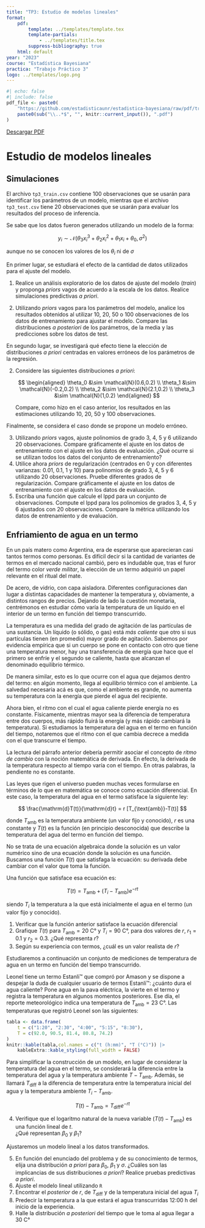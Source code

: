 ```yaml
---
title: "TP3: Estudio de modelos lineales"
format:
    pdf:
        template: ../templates/template.tex
        template-partials:
            - ../templates/title.tex
        suppress-bibliography: true
    html: default
year: "2023"
course: "Estadística Bayesiana"
practica: "Trabajo Práctico 3"
logo: ../templates/logo.png
---
```


```r
#| echo: false
#| include: false
pdf_file <- paste0(
    "https://github.com/estadisticaunr/estadistica-bayesiana/raw/pdf/trabajos_practicos/",
    paste0(sub("\\..*$", "", knitr::current_input()), ".pdf")
)
```

::: {.content-visible when-format="html"}
[Descargar PDF](`r pdf_file`)
:::

# Estudio de modelos lineales

## Simulaciones

El archivo `tp3_train.csv` contiene 100 observaciones que se usarán para identificar los parámetros de
un modelo, mientras que el archivo `tp3_test.csv` tiene 20 observaciones que se usarán para evaluar 
los resultados del proceso de inferencia.

Se sabe que los datos fueron generados utilizando un modelo de la forma:

$$
y_i \sim \mathcal{N}(\theta_3 x_i^3 + \theta_2 x_i^2 + \theta_1 x_i + \theta_0, \sigma^2)
$$

aunque no se conocen los valores de los $\theta_i$ ni de $\sigma$

En primer lugar, se estudiará el efecto de la cantidad de datos utilizados para el ajuste 
del modelo.

1.  Realice un análisis exploratorio de los datos de ajuste del modelo (_train_) y proponga *priors* vagos de acuerdo a la escala de los datos. Realice simulaciones predictivas _a priori_.

2.  Utilizando *priors* vagos para los parámetros del modelo, analice los resultados 
obtenidos al utilizar 10, 20, 50 o 100 observaciones de los datos de entrenamiento para ajustar el modelo. 
Compare las distribuciones *a posteriori* de los parámetros, de la media y las predicciones sobre los datos de test.

En segundo lugar, se investigará qué efecto tiene la elección de distribuciones *a priori*
centradas en valores erróneos de los parámetros de la regresión.

2.  Considere las siguientes distribuciones *a priori*:

    $$
    \begin{aligned}
    \theta_0 &\sim \mathcal{N}(0.6,0.2) \\
    \theta_1 &\sim \mathcal{N}(-0.2,0.2) \\
    \theta_2 &\sim \mathcal{N}(2.1,0.2) \\
    \theta_3 &\sim \mathcal{N}(1,0.2)
    \end{aligned}
    $$
    
    Compare, como hizo en el caso anterior, los resultados en las estimaciones utilizando 10, 20, 50 y 100 observaciones.

Finalmente, se considera el caso donde se propone un modelo erróneo.

3.  Utilizando *priors* vagos, ajuste polinomios de grado 3, 4, 5 y 6 utilizando 20 
observaciones. Compare gráficamente el ajuste en los datos de entrenamiento con el ajuste 
en los datos de evaluación. ¿Qué ocurre si se utilizan todos los datos del conjunto de entrenamiento?
4.  Utilice ahora *priors* de regularización (centrados en 0 y con diferentes varianzas: $0.01$, $0.1$, $1$ y $10$) para polinomios de grado 3, 
4, 5 y 6 utilizando 20 observaciones. Pruebe diferentes grados de regularización. 
Compare gráficamente el ajuste en los datos de entrenamiento con el ajuste en los datos de
evaluación.
5.  Escriba una función que calcule el $\mathrm{lppd}$ para un conjunto de observaciones. 
Compute el $\mathrm{lppd}$ para los polinomios de grados 3, 4, 5 y 6 ajustados con 20 observaciones. 
Compare la métrica utilizando los datos de entrenamiento y de evaluación.

## Enfriamiento de agua en un termo

En un país matero como Argentina, era de esperarse que aparecieran casi tantos termos como
personas. Es difícil decir si la cantidad de variantes de termos en el mercado nacional 
cambió, pero es indudable que, tras el furor del termo color *verde militar*, la elección 
de un termo adquirió un papel relevante en el ritual del mate.

De acero, de vidrio, con capa aisladora. Diferentes configuraciones dan lugar a distintas 
capacidades de mantener la temperatura y, obviamente, a distintos rangos de precios. 
Dejando de lado la cuestión monetaria, centrémonos en estudiar cómo varía la temperatura 
de un líquido en el interior de un termo en función del tiempo transcurrido.

La temperatura es una medida del grado de agitación de las partículas de una sustancia. 
Un líquido (o sólido, o gas) está *más caliente* que otro si sus partículas tienen 
(en promedio) mayor grado de agitación. Sabemos por evidencia empírica que si un cuerpo se
pone en contacto con otro que tiene una temperatura menor, hay una transferencia de 
energía que hace que el primero se enfríe y el segundo se caliente, hasta que alcanzan el 
denominado equilibrio térmico.

De manera similar, esto es lo que ocurre con el agua que dejamos dentro del termo: en 
algún momento, llega al equilibrio térmico con el ambiente. La salvedad necesaria acá es 
que, como el ambiente es grande, no aumenta su temperatura con la energía que pierde el 
agua del recipiente.

Ahora bien, el ritmo con el cual el agua caliente pierde energía no es constante. 
Físicamente, mientras mayor sea la diferencia de temperatura entre dos cuerpos, más rápido
fluirá la energía (y más rápido cambiará la temperatura). Si estudiamos la temperatura del
agua en el termo en función del tiempo, notaremos que el ritmo con el que cambia decrece a
medida con el que transcurre el tiempo.

La lectura del párrafo anterior debería permitir asociar el concepto de *ritmo de cambio* 
con la noción matemática de derivada. En efecto, la derivada de la temperatura respecto al
tiempo varía con el tiempo. En otras palabras, la pendiente no es constante.

Las leyes que rigen el universo pueden muchas veces formularse en términos de lo que en 
matemática se conoce como ecuación diferencial. En este caso, la temperatura del agua en 
el termo satisface la siguiente ley:

$$
\frac{\mathrm{d}T(t)}{\mathrm{d}t} = r [T_{\text{amb}}-T(t)]
$$

donde $T_{\text{amb}}$ es la temperatura ambiente (un valor fijo y conocido), $r$ es una 
constante y $T(t)$ es la función (en principio desconocida) que describe la temperatura 
del agua del termo en función del tiempo.

No se trata de una ecuación algebraica donde la solución es un valor numérico sino de una 
ecuación donde la solución es una función. Buscamos una función $T(t)$ que satisfaga la 
ecuación: su derivada debe cambiar con el valor que toma la función.

Una función que satisface esa ecuación es:

$$
T(t) = T_{\text{amb}} + (T_i - T_{\text{amb}})e^{-rt}
$$ 

siendo $T_i$ la temperatura a la que está inicialmente el agua en el termo 
(un valor fijo y conocido).

1.  Verificar que la función anterior satisface la ecuación diferencial
2.  Grafique $T(t)$ para $T_{\text{amb}} = 20 \text{ C°}$ y $T_i = 90 \text{ C°}$, 
    para dos valores de $r$, $r_1=0.1$ y $r_2 = 0.3$. ¿Qué representa $r$?
3.  Según su experiencia con termos, ¿cuál es un valor realista de $r$?

Estudiaremos a continuación un conjunto de mediciones de temperatura de agua en un termo 
en función del tiempo transcurrido.

Leonel tiene un termo Estanli™ que compró por Amason y se dispone a despejar la duda de 
cualquier usuario de termos Estanli™: ¿cuánto dura el agua caliente? Pone agua en la pava 
eléctrica, la vierte en el termo y registra la temperatura en algunos momentos posteriores.
Ese día, el reporte meteorológico indica una temperatura de $T_{\text{amb}} = 23\text{ C°}$. 
Las temperaturas que registró Leonel son las siguientes:

```r
tabla <- data.frame(
    t = c("1:20", "2:30", "4:00", "5:15", "8:30"),
    T = c(92.0, 90.5, 81.4, 80.8, 74.2)
)
knitr::kable(tabla,col.names = c("t (h:mm)", "T (°C)")) |> 
    kableExtra::kable_styling(full_width = FALSE)
```

Para simplificar la construcción de un modelo, en lugar de considerar la temperatura del 
agua en el termo, se considerará la diferencia entre la temperatura del agua y la 
temperatura ambiente $T-T_{\text{amb}}$. Además, se llamará $T_{\text{diff}}$ a la 
diferencia de temperatura entre la temperatura inicial del agua y la temperatura ambiente 
$T_i - T_{\text{amb}}$.

$$
T(t) - T_{\text{amb}} = T_{\text{diff}} e^{-rt}
$$

4.  Verifique que el logaritmo natural de la nueva variable ($T(t) - T_{\text{amb}}$) es 
    una función lineal de $t$.  
    ¿Qué representan $\beta_0$ y $\beta_1$?

Ajustaremos un modelo lineal a los datos transformados.

5.  En función del enunciado del problema y de su conocimiento de termos, elija una 
    distribución *a priori* para $\beta_0$, $\beta_1$ y $\sigma$. ¿Cuáles son las 
    implicancias de sus distribuciones *a priori*? Realice pruebas predictivas *a priori*.
6.  Ajuste el modelo lineal utilizando `R`
7.  Encontrar el *posterior* de $r$, de $T_{\text{diff}}$ y de la temperatura inicial del 
    agua $T_i$
8.  Predecir la temperatura a la que estará el agua transcurridas 12:00 h del inicio de 
    la experiencia.
9.  Halle la distribución *a posteriori* del tiempo que le toma al agua llegar a 
    $30 \text{ C°}$
